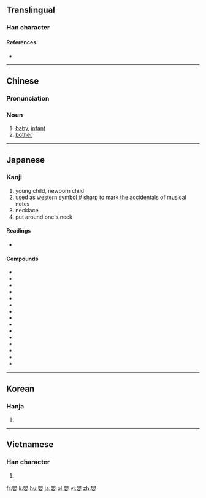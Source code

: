 {{also|婴}}
==Translingual==

===Han character===
{{Han char|rn=38|rad=女|as=14|sn=17|four=6640<sub>4</sub>|canj=月金女 (BCV)|ids=⿱[[賏]][[女]]}}

====References====
* {{Han ref|kx=0273.040|dkj=06828|dj=0541.100|hdz=21086.080|uh=5B30|ud=23344|bh=C0A6|bd=49318}}

----

==Chinese==
{{zh-forms|s=婴}}

===Pronunciation===
{{zh-pron
|m=yīng
|c=jing1
|mn=eⁿ
|mc=y
|oc=y
|ma=
|cat=n
}}

===Noun===
{{zh-noun}}

# [[baby]], [[infant]]
# [[bother]]

----

==Japanese==

===Kanji===
{{ja-kanji|grade=|rs=女14}}

# young child, newborn child
# used as western symbol [[w:Sharp_(music)|# sharp]] to mark the [[accidentals]] of musical notes
# necklace
# put around one's neck

====Readings====
* {{ja-readings|goon=[[よう]] (yō)|kanon=[[えい]] (ei)|kun=[[ふれる]] (fureru), [[めぐらす]] (megurasu), [[めぐる]] (meguru), [[かける]] (kakeru), [[かかる]] (kakaru), [[みどりご]] (midorigo)}}

====Compounds====
{{der-top|Compounds}}
* {{ja-r|晏嬰|あんえい}}
* {{ja-r|嬰羽|えいう}}
* {{ja-r|嬰音|えいおん}}
* {{ja-r|嬰孩|えいがい}}
* {{ja-r|嬰記号|えいきごう}}
* {{ja-r|嬰商|えいしょう}}
* {{ja-r|嬰児|えいじ}}
* {{ja-r|嬰児|みどりご}}
* {{ja-r|嬰児殺|えいじさつ}}
* {{ja-r|嬰幼児|えいようじ}}
* {{ja-r|嬰児籠|えじこ}}
* {{ja-r|孩嬰|がいえい}}
* {{ja-r|孺嬰|じゅえい}}
* {{ja-r|退嬰|たいえい}}
* {{ja-r|退嬰的|たいえいてき}}
{{der-bottom}}

----

==Korean==

===Hanja===
{{ko-hanja|hangeul=영|rv=yeong|mr=yŏng}}

# {{defn|lang=ko|sort=女14}}

----

==Vietnamese==

===Han character===
{{vi-hantu|[[anh]]|rs=女14}}

# {{defn|lang=vi|sort=女14}}

[[fr:嬰]]
[[li:嬰]]
[[hu:嬰]]
[[ja:嬰]]
[[pl:嬰]]
[[vi:嬰]]
[[zh:嬰]]